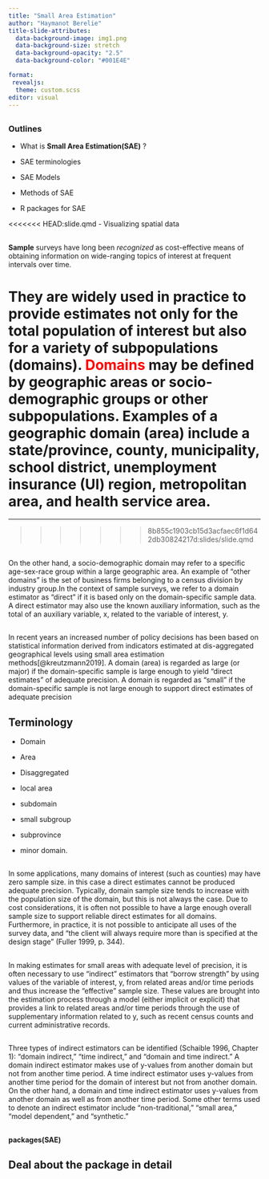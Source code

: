 ```yaml
---
title: "Small Area Estimation"
author: "Haymanot Berelie"
title-slide-attributes:
  data-background-image: img1.png
  data-background-size: stretch
  data-background-opacity: "2.5"
  data-background-color: "#001E4E"

format: 
 revealjs:
  theme: custom.scss
editor: visual
---
```


##  {background-image="img3.jpg"}

### Outlines

-   What is **Small Area Estimation(SAE)** ?

-   SAE terminologies

-   SAE Models

-   Methods of SAE

-   R packages for SAE

<<<<<<< HEAD:slide.qmd
-   Visualizing spatial data

## 

**Sample** surveys have long been *recognized* as cost-effective means of obtaining information on wide-ranging topics of interest at frequent intervals over time.

They are widely used in practice to provide estimates not only for the total population of interest but also for a variety of subpopulations (domains). [Domains]{style="color:red"} may be defined by geographic areas or socio-demographic groups or other subpopulations. Examples of a geographic domain (area) include a state/province, county, municipality, school district, unemployment insurance (UI) region, metropolitan area, and health service area.
=======
------------------------------------------------------------------------
>>>>>>> 8b855c1903cb15d3acfaec6f1d642db30824217d:slides/slide.qmd

## 

On the other hand, a socio-demographic domain may refer to a specific age-sex-race group within a large geographic area. An example of “other domains” is the set of business firms belonging to a census division by industry group.In the context of sample surveys, we refer to a domain estimator as “direct” if it is based only on the domain-specific sample data. A direct estimator may also use the known auxiliary information, such as the total of an auxiliary variable, x, related to the variable of interest, y.

## 

In recent years an increased number of policy decisions has been based on statistical information derived from indicators estimated at dis-aggregated geographical levels using small area estimation methods[@kreutzmann2019]. A domain (area) is regarded as large (or major) if the domain-specific sample is large enough to yield “direct estimates” of adequate precision. A domain is regarded as “small” if the domain-specific sample is not large enough to support direct estimates of adequate precision

## Terminology

-   Domain

-   Area

-   Disaggregated

-   local area

-   subdomain

-   small subgroup

-   subprovince

-   minor domain.

## 

In some applications, many domains of interest (such as counties) may have zero sample size. in this case a direct estimates cannot be produced adequate precision. Typically, domain sample size tends to increase with the population size of the domain, but this is not always the case. Due to cost considerations, it is often not possible to have a large enough overall sample size to support reliable direct estimates for all domains. Furthermore, in practice, it is not possible to anticipate all uses of the survey data, and “the client will always require more than is specified at the design stage” (Fuller 1999, p. 344).

## 

In making estimates for small areas with adequate level of precision, it is often necessary to use “indirect” estimators that “borrow strength” by using values of the variable of interest, y, from related areas and/or time periods and thus increase the “effective” sample size. These values are brought into the estimation process through a model (either implicit or explicit) that provides a link to related areas and/or time periods through the use of supplementary information related to y, such as recent census counts and current administrative records.

## 

Three types of indirect estimators can be identified (Schaible 1996, Chapter 1): “domain indirect,” “time indirect,” and “domain and time indirect.” A domain indirect estimator makes use of y-values from another domain but not from another time period. A time indirect estimator uses y-values from another time period for the domain of interest but not from another domain. On the other hand, a domain and time indirect estimator uses y-values from another domain as well as from another time period. Some other terms used to denote an indirect estimator include “non-traditional,” “small area,” “model dependent,” and “synthetic.”

## 

**packages(SAE)**

## **Deal about the package in detail**
